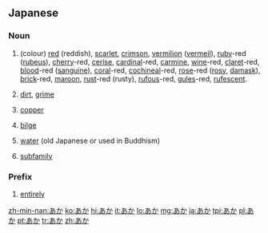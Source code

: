 ==Japanese==
===Noun===
{{ja-noun|アカ}}

# {{ja-def|赤|朱|紅|緋}} (colour) [[red]] (reddish), [[scarlet]], [[crimson]], [[vermilion]] ([[vermeil]]), [[ruby]]-red ([[rubeus]]), [[cherry]]-red, [[cerise]], [[cardinal]]-red, [[carmine]], [[wine]]-red, [[claret]]-red, [[blood]]-red ([[sanguine]]), [[coral]]-red, [[cochineal]]-red, [[rose]]-red ([[rosy]], [[damask]]), [[brick]]-red, [[maroon]], [[rust]]-red (rusty), [[rufous]]-red, [[gules]]-red, [[rufescent]].  
# {{ja-def|垢}} [[dirt]], [[grime]]
# {{ja-def|銅}} [[copper]]
# {{ja-def|淦}} [[bilge]]
# {{ja-def|閼伽}} [[water]] (old Japanese or used in Buddhism)
# {{ja-def|亜科}} [[subfamily]]

===Prefix===
{{ja-pos|prefix}}

# {{ja-def|赤}} [[entirely]]

[[zh-min-nan:あか]]
[[ko:あか]]
[[hi:あか]]
[[it:あか]]
[[lo:あか]]
[[mg:あか]]
[[ja:あか]]
[[tpi:あか]]
[[pl:あか]]
[[pt:あか]]
[[tr:あか]]
[[zh:あか]]